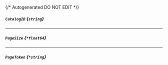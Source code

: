 {/* Autogenerated DO NOT EDIT  */}
##### `CatalogID` *{`string`}*

---
##### `PageSize` *{`*float64`}*

---
##### `PageToken` *{`*string`}*


